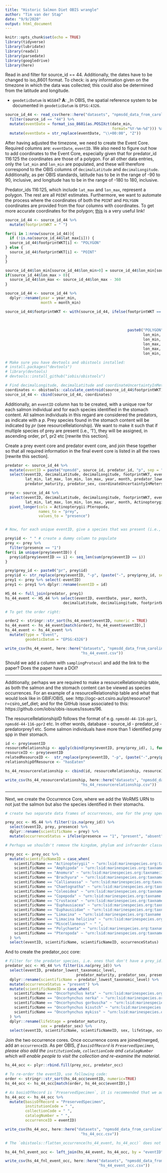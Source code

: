 ```yaml
---
title: "Historic Salmon Diet OBIS wrangle"
author: "Tim van der Stap"
date: "9/9/2020"
output: html_document
---
```


```r
knitr::opts_chunk$set(echo = TRUE)
library(tidyverse)
library(lubridate)
library(readxl)
library(parsedate)
library(googledrive)
library(here)
```

Read in and filter for source_id == 44. Additionally, the dates have to be changed to iso_8601 format. To check: is any information given on the timezone in which the data was collected; this could also be determined from the latitude and longitude.

- `geodeticDatum` is `WGS84`? **A**: _In OBIS, the spatial reference system to be documented in `geodeticDatum` is `EPSG:4326`. 

```r
source_id_44 <- read_csv(here::here("datasets", "npmsdd_data_from_caroline", "diet_data_0_1.csv")) %>%
  filter(source_id == "44") %>%
  mutate(eventDate = format_iso_8601(as.POSIXct(date_min,
                                                format="%Y-%m-%d"))) %>%
  mutate(eventDate = str_replace(eventDate, "\\+00:00", "Z"))
```

After having adjusted the timezone, we need to create the Event Core. Required columns are: `eventDate`, `eventID`. We also need to figure out how to add coordinates to the Event Core, especially given that for predator_id 116:125 the coordinates are those of a polygon. For all other data entries, only the `lat_min` and `lon_min` are populated, and these will therefore correspond to the OBIS columns of `decimalLatitude` and `decimalLongitude`. Additionally, as per OBIS standards, latitude has to be in the range of -90 to 90, inclusive, and longitude has to be in the range of -180 to 180, inclusive. 

Predator_ids 116:125, which include `lat_max` and `lon_max`, represent a polygon. The rest are all `POINT` estimates. Furthermore, we want to automate the process where the coordinates of both the `POINT` and `POLYGON` coordinates are provided from the four columns with coordinates. To get more accurate coordinates for the polygon; [this](https://github.com/iobis/obistools#calculate-centroid-and-radius-for-wkt-geometries) is a very useful link!

```r
source_id_44 <- source_id_44 %>% 
  mutate(footprintWKT = " ")

for(i in 1:nrow(source_id_44)){
  if (!is.na(source_id_44$lat_max[i])) {
  source_id_44$footprintWKT[i] <- "POLYGON"
} else {
  source_id_44$footprintWKT[i] <- "POINT"
}
}

source_id_44$lon_min[source_id_44$lon_min>0] = source_id_44$lon_min[source_id_44$lon_min>0] - 360
if(source_id_44$lon_max > 0){
  source_id_44$lon_max <- source_id_44$lon_max - 360
}

source_id_44 <- source_id_44 %>% 
  dplyr::rename(year = year_min,
                month = month_min)

source_id_44$footprintWKT <- with(source_id_44, ifelse(footprintWKT == "POINT", paste0("POINT", " (", 
                                                                                     lon_min,
                                                                                     " ",
                                                                                     lat_min, ")"), 
                                                       paste0("POLYGON", " ((",
                                                              lon_min, " ", lat_min, ", ",
                                                              lon_min, " ", lat_max, ", ",
                                                              lon_max, " ", lat_min, ", ",
                                                              lon_max, " ", lat_max, ", ",
                                                              lon_min, " ", lat_min, "))")))

# Make sure you have devtools and obistools installed:
# install.packages("devtools")
# library(devtools)
# devtools::install_github("iobis/obistools")

# Find decimalLongitude, decimalLatitude and coordinateUncertaintyInMeters using obistools, and then join these columsn to the source_id_44 dataframe. 
coordinates <- obistools::calculate_centroid(source_id_44$footprintWKT)
source_id_44 <- cbind(source_id_44, coordinates)
```

Additionally, an `eventID` column has to be created, with a unique row for each salmon individual and for each species identified in the stomach content. All salmon individuals in this regard are considered the predators, as indicate with a _p_. Prey species found in the stomach content will be indicated by _pr_ (see resourceRelationship). We want to make it such that if multiple species of prey are present (i.e., '1'), they will be assigned, in ascending order, pr1, pr2 etc [rewrite this section].

Create a prey event core and predator event core, and join these together so that all required information in the final event core is listed in all the rows [rewrite this section].

```r
predator <- source_id_44 %>%
  mutate(eventID = paste("npmsdd", source_id, predator_id, "p", sep = "-")) %>%
  select(eventID, decimalLatitude, decimalLongitude, footprintWKT, eventDate,
         lat_min, lat_max, lon_min, lon_max, year, month, predator_lowest_taxonomic_level,
         predator_maturity, predator_sex, coordinateUncertaintyInMeters)

prey <- source_id_44 %>%
  select(eventID, decimalLatitude, decimalLongitude, footprintWKT, eventDate, coordinateUncertaintyInMeters,
         lat_min, lat_max, lon_min, lon_max, year, month, Actinopterygii:Pteropoda) %>%
  pivot_longer(cols = Actinopterygii:Pteropoda,
               names_to = "prey",
               values_to = "presence")


# Now, for each unique eventID, give a species that was present (i.e., presence = 1) a prey_id of pr with an assigned number, in ascending order. In other words, with each unique eventID, the first prey present in the stomach content would get prey_id pr1, the second would get pr2 (etc). 

prey$id <- " " # create a dummy column to populate
prey <- prey %>%
  filter(presence == "1")
for(i in unique(prey$eventID)) {
  prey$id[prey$eventID == i] <- seq_len(sum(prey$eventID == i))
}

prey$prey_id <- paste0("pr", prey$id)
prey$id <- str_replace(prey$eventID, "-p", (paste("-", prey$prey_id, sep = ""))) 
prey1 <- prey %>% select(-eventID)
prey1 <- prey1 %>% dplyr::rename(eventID = id)

HS_44 <- full_join(predator, prey1)
hs_44_event <- HS_44 %>% select(eventID, eventDate, year, month,
                          decimalLatitude, decimalLongitude, footprintWKT, coordinateUncertaintyInMeters)

# To get the order right:

order2 <- stringr::str_sort(hs_44_event$eventID, numeric = TRUE)
hs_44_event <- hs_44_event[match(order2, hs_44_event$eventID),]
hs_44_event <- hs_44_event %>% 
  mutate(type = "Event",
         geodeticDatum = "EPSG:4326")

write_csv(hs_44_event, here::here("datasets", "npmsdd_data_from_caroline",
                                  "hs_44_event.csv"))
```

 Should we add a column with `samplingProtocol` and add the link to the paper? Does the paper have a DOI?

***

Additionally, perhaps we are required to make a resourceRelationship table, as both the salmon and the stomach content can be viewed as species occurrences. For an example of a resourceRelationship table and what that would look like in GBIF/OBIS, see: http://ogc-act.csiro.au/ipt/resource?r=csiro_sef_diet; and for the GitHub issue associated to this: https://github.com/iobis/obis-issues/issues/96.

The resourceRelationshipID follows the format of e.g. `npmsdd-44-116-ppr1`, `npmsdd-44-116-ppr2` etc. In other words, database - source_id - predator_id - predatorprey1 etc. Some salmon individuals have more than 1 identified prey spp in their stomach. 

```r

id <- prey$eventID
resourceRelationship <- apply(cbind(prey$eventID, prey$prey_id), 1, function(x) paste(x[!is.na(x)], collapse = ""))
resourceID <- prey$eventID
relatedResourceID <-  str_replace(prey$eventID, "-p", (paste("-",prey$prey_id, sep = "")))
relationshipOfResource <- "hasEaten"

hs_44_resourcerelationship <- cbind(id, resourceRelationship, resourceID, relatedResourceID, relationshipOfResource) %>% as.data.frame()

write_csv(hs_44_resourcerelationship, here::here("datasets", "npmsdd_data_from_caroline",
                                  "hs_44_resourcerelationship.csv"))
```

***

Next, we create the Occurrence Core, where we add the WoRMS URN to not just the salmon but also the species identified in their stomachs. 

``` r
# create two separate data frames of occurrences, one for the prey species (stomach content) and one for the predator (salmon) species, and then later merge these two data frames. The first step for our prey_occurrence core is to filter for the species found in the stomach (i.e., that have a prey_id)

prey_occ <- HS_44 %>% filter(!is.na(prey_id)) %>%
  select(eventID, prey, presence) %>%
  dplyr::rename(scientificName = prey) %>%
  mutate(occurrenceStatus = ifelse(presence == "1", "present", "absent"))

# Perhaps we shouldn't remove the kingdom, phylum and infraorder classes in the initial data wrangling process, because those columns can be included in the Occurrence Core (line #184). 

prey_occ <- prey_occ %>%
  mutate(scientificNameID = case_when(
    scientificName == "Actinopterygii" ~ "urn:lsid:marinespecies.org:taxname:10194",
    scientificName == "Amphipoda" ~ "urn:lsid:marinespecies.org:taxname:1135",
    scientificName == "Anomura" ~ "urn:lsid:marinespecies.org:taxname:106671",
    scientificName == "Brachyura" ~ "urn:lsid:marinespecies.org:taxname:106673",
    scientificName == "Callianassa" ~ "urn:lsid:marinespecies.org:taxname:107072",
    scientificName == "Chaetognatha" ~ "urn:lsid:marinespecies.org:taxname:2081",
    scientificName == "Coleoidea" ~ "urn:lsid:marinespecies.org:taxname:11709",
    scientificName == "Copepoda" ~ "urn:lsid:marinespecies.org:taxname:1080",
    scientificName == "Crustacea" ~ "urn:lsid:marinespecies.org:taxname:1066",
    scientificName == "Euphausiacea" ~ "urn:lsid:marinespecies.org:taxname:1128",
    scientificName == "Euphausiidae" ~ "urn:lsid:marinespecies.org:taxname:110671",
    scientificName == "Limacina" ~ "urn:lsid:marinespecies.org:taxname:138122",
    scientificName == "Limacina helicina" ~ "urn:lsid:marinespecies.org:taxname:140223",
    scientificName == "Miscellaneous" ~ " ",
    scientificName == "Polychaeta" ~ "urn:lsid:marinespecies.org:taxname:883",
    scientificName == "Pteropoda" ~ "urn:lsid:marinespecies.org:taxname:325345")
  ) %>%
  select(eventID, scientificName, scientificNameID, occurrenceStatus)
```

And to create the predator_occ core:

``` r
# Filter for the predator species, i.e. ones that don't have a prey_id. 
predator_occ <- HS_44 %>% filter(is.na(prey_id)) %>%
  select(eventID, predator_lowest_taxonomic_level, 
                                predator_maturity, predator_sex, presence) %>%
  dplyr::rename(scientificName = predator_lowest_taxonomic_level) %>%
  mutate(occurrenceStatus = "present") %>%
  mutate(scientificNameID = case_when(
    scientificName == "Oncorhynchus keta" ~ "urn:lsid:marinespecies.org:taxname:127183",
    scientificName == "Oncorhynchus nerka" ~ "urn:lsid:marinespecies.org:taxname:254569",
    scientificName == "Oncorhynchus gorbuscha" ~ "urn:lsid:marinespecies.org:taxname:127182",
    scientificName == "Oncorhynchus kisutch" ~ "urn:lsid:marinespecies.org:taxname:127184",
    scientificName == "Oncorhynchus mykiss" ~ "urn:lsid:marinespecies.org:taxname:127185")
  ) %>%
  dplyr::rename(lifeStage = predator_maturity,
                sex = predator_sex) %>%
  select(eventID, scientificName, scientificNameID, sex, lifeStage, occurrenceStatus)
```

Join the two occurrence cores. Once occurrence cores are joined/merged, add an `occurrenceID`. As per OBIS, _if `basisOfRecord` is `PreservedSpecimen`, please also add the `institutionCode`, `collectionCode` and `catalogNumber` which will enable people to visit the collection and re-examine the material_. 

``` r
hs_44_occ <- plyr::rbind.fill(prey_occ, predator_occ)

# To re-order the eventID, use following code:
order <- stringr::str_sort(hs_44_occ$eventID, numeric=TRUE)
hs_44_occ <- hs_44_occ[match(order, hs_44_occ$eventID),]

# As basisOfRecord is `PreservedSpecimen`, it is recommended that we add `institutionCode`, `collectionCode` and `catalogNumber`. 
hs_44_occ <- hs_44_occ %>%
  mutate(basisOfRecord = "PreservedSpecimen",
         institutionCode = " ",
         collectionCode = " ", 
         catalogNumber = " ",
         occurrenceID = eventID)

write_csv(hs_44_occ, here::here("datasets", "npmsdd_data_from_caroline",
                                  "hs_44_occ.csv"))

# The `obistools::flatten_occurrence(hs_44_event, hs_44_occ)` does not seem to be working, because it is missing parentEventID. In most of the datasets that I've wrangled there is a parentEventID, but with historic salmon I haven't this because I don't know what the common parentEventID would be for data associated to both salmon (predator) and it's stomach content (prey). Therefore, should the event and occurrence cores need to be combined, use:

hs_44_fnl_event_occ <- left_join(hs_44_event, hs_44_occ, by = "eventID")

write_csv(hs_44_fnl_event_occ, here::here("datasets", "npmsdd_data_from_caroline",
                                          "hs_44_event_occ.csv"))
```